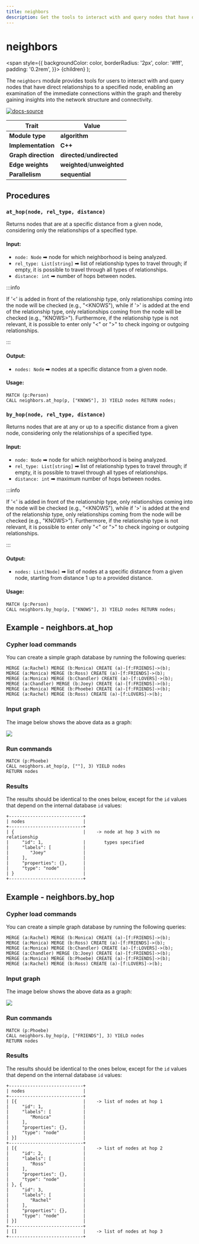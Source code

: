 ```yaml
---
title: neighbors
description: Get the tools to interact with and query nodes that have direct relationships to a specified node, enabling an examination of the immediate connections within the graph.
---
```


# neighbors 


<span
style={{
  backgroundColor: color,
  borderRadius: '2px',
  color: '#fff',
  padding: '0.2rem',
}}>
{children}
</span>
);

The `neighbors` module provides tools for users to interact with and query nodes that have direct relationships to a specified node, enabling an examination of the immediate connections within the graph and thereby gaining insights into the network structure and connectivity.

[![docs-source](https://img.shields.io/badge/source-neighbors-FB6E00?logo=github&style=for-the-badge)](https://github.com/memgraph/mage/tree/main/cpp/neighbors_module)

| Trait               | Value                                                 |
| ------------------- | ----------------------------------------------------- |
| **Module type**     | <Highlight color="#FB6E00">**algorithm**</Highlight>  |
| **Implementation**  | <Highlight color="#FB6E00">**C++**</Highlight>        |
| **Graph direction** | <Highlight color="#FB6E00">**directed**</Highlight>/<Highlight color="#FB6E00">**undirected**</Highlight> |
| **Edge weights**    | <Highlight color="#FB6E00">**weighted**</Highlight>/<Highlight color="#FB6E00">**unweighted**</Highlight> |
| **Parallelism**     | <Highlight color="#FB6E00">**sequential**</Highlight> |

## Procedures

### `at_hop(node, rel_type, distance)`

Returns nodes that are at a specific distance from a given node, considering only the relationships of a specified type.

#### Input:

- `node: Node` ➡ node for which neighborhood is being analyzed.
- `rel_type: List[string]` ➡ list of relationship types to travel through; if empty, it is possible to travel through all types of relationships.
- `distance: int` ➡ number of hops between nodes.

:::info

If '<' is added in front of the relationship type, only relationships coming into the node will be checked (e.g., "<KNOWS"), while if '>' is added at the end of the relationship type, only relationships coming from the node will be checked (e.g., "KNOWS>"). Furthermore, if the relationship type is not relevant, it is possible to enter only "<" or ">" to check ingoing or outgoing relationships.

:::

#### Output:

- `nodes: Node` ➡ nodes at a specific distance from a given node.

#### Usage:

```cypher
MATCH (p:Person)
CALL neighbors.at_hop(p, ["KNOWS"], 3) YIELD nodes RETURN nodes;
```


### `by_hop(node, rel_type, distance)`

Returns nodes that are at any or up to a specific distance from a given node, considering only the relationships of a specified type.

#### Input:

- `node: Node` ➡ node for which neighborhood is being analyzed.
- `rel_type: List[string]` ➡ list of relationship types to travel through; if empty, it is possible to travel through all types of relationships.
- `distance: int` ➡ maximum number of hops between nodes.

:::info

If '<' is added in front of the relationship type, only relationships coming into the node will be checked (e.g., "<KNOWS"), while if '>' is added at the end of the relationship type, only relationships coming from the node will be checked (e.g., "KNOWS>"). Furthermore, if the relationship type is not relevant, it is possible to enter only "<" or ">" to check ingoing or outgoing relationships.

:::

#### Output:

- `nodes: List[Node]` ➡ list of nodes at a specific distance from a given node, starting from distance 1 up to a provided distance.

#### Usage:

```cypher
MATCH (p:Person)
CALL neighbors.by_hop(p, ["KNOWS"], 3) YIELD nodes RETURN nodes;
```


## Example - neighbors.at_hop

<Steps>

### Cypher load commands

You can create a simple graph database by running the following queries:

```cypher
MERGE (a:Rachel) MERGE (b:Monica) CREATE (a)-[f:FRIENDS]->(b);
MERGE (a:Monica) MERGE (b:Ross) CREATE (a)-[f:FRIENDS]->(b);
MERGE (a:Monica) MERGE (b:Chandler) CREATE (a)-[f:LOVERS]->(b);
MERGE (a:Chandler) MERGE (b:Joey) CREATE (a)-[f:FRIENDS]->(b);
MERGE (a:Monica) MERGE (b:Phoebe) CREATE (a)-[f:FRIENDS]->(b);
MERGE (a:Rachel) MERGE (b:Ross) CREATE (a)-[f:LOVERS]->(b);
```

### Input graph

The image below shows the above data as a graph:

![](/pages/advanced-algorithms/available-algorithms/neighbors/neighbors.png)
    
### Run commands

```cypher
MATCH (p:Phoebe)
CALL neighbors.at_hop(p, [""], 3) YIELD nodes
RETURN nodes
```

### Results

The results should be identical to the ones below, except for the
`id` values that depend on the internal database `id` values:

```plaintext
+----------------------------+
| nodes                      |
+----------------------------+
| {                          |    -> node at hop 3 with no relationship
|     "id": 1,               |       types specified
|     "labels": [            |
|        "Joey"              |
|     ],                     |
|     "properties": {},      |
|     "type": "node"         |
| }                          |
+----------------------------+

```

</Steps>



## Example - neighbors.by_hop

<Steps>

### Cypher load commands

You can create a simple graph database by running the following queries:

```cypher
MERGE (a:Rachel) MERGE (b:Monica) CREATE (a)-[f:FRIENDS]->(b);
MERGE (a:Monica) MERGE (b:Ross) CREATE (a)-[f:FRIENDS]->(b);
MERGE (a:Monica) MERGE (b:Chandler) CREATE (a)-[f:LOVERS]->(b);
MERGE (a:Chandler) MERGE (b:Joey) CREATE (a)-[f:FRIENDS]->(b);
MERGE (a:Monica) MERGE (b:Phoebe) CREATE (a)-[f:FRIENDS]->(b);
MERGE (a:Rachel) MERGE (b:Ross) CREATE (a)-[f:LOVERS]->(b);
```

### Input graph

The image below shows the above data as a graph:

![](/pages/advanced-algorithms/available-algorithms/neighbors/neighbors.png)

### Run commands

```cypher
MATCH (p:Phoebe)
CALL neighbors.by_hop(p, ["FRIENDS"], 3) YIELD nodes
RETURN nodes
```

### Results

The results should be identical to the ones below, except for the
`id` values that depend on the internal database `id` values:

```plaintext
+----------------------------+
| nodes                      |
+----------------------------+
| [{                         |    -> list of nodes at hop 1
|     "id": 1,               |
|     "labels": [            |
|        "Monica"            |
|     ],                     |
|     "properties": {},      |
|     "type": "node"         |
| }]                         |
+----------------------------+
| [{                         |    -> list of nodes at hop 2
|     "id": 2,               |
|     "labels": [            |
|        "Ross"              |
|     ],                     |
|     "properties": {},      |
|     "type": "node"         |
| }, {                       |
|     "id": 3,               |
|     "labels": [            |
|        "Rachel"            |
|     ],                     |
|     "properties": {},      |
|     "type": "node"         |
| }]                         |
+----------------------------+
| []                         |    -> list of nodes at hop 3
+----------------------------+
```

</Steps>

